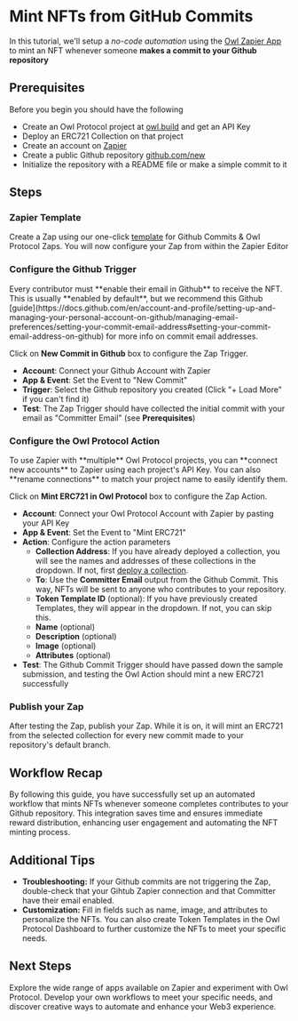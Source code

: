 
# Mint NFTs from GitHub Commits

In this tutorial, we'll setup a _no-code automation_ using the [Owl Zapier App](https://zapier.com/apps/owl-protocol-ca19902/integrations) to mint an NFT whenever someone **makes a commit to your Github repository**

## Prerequisites

Before you begin you should have the following
* Create an Owl Protocol project at [owl.build](https://owl.build) and get an API Key
* Deploy an ERC721 Collection on that project
* Create an account on [Zapier](https://zapier.com)
* Create a public Github repository [github.com/new](https://github.com/new)
* Initialize the repository with a README file or make a simple commit to it

## Steps
<Steps>

### Zapier Template

Create a Zap using our one-click [template](https://zapier.com/app/editor/template/1718295) for Github Commits & Owl Protocol Zaps. You will now configure your Zap from within the Zapier Editor
<Screenshot src={start} alt="start" />

### Configure the Github Trigger
<Callout type="warning">
Every contributor must **enable their email in Github** to receive the NFT. This is usually **enabled by default**, but we recommend this Github [guide](https://docs.github.com/en/account-and-profile/setting-up-and-managing-your-personal-account-on-github/managing-email-preferences/setting-your-commit-email-address#setting-your-commit-email-address-on-github) for more info on commit email addresses.
</Callout>

Click on **New Commit in Github** box to configure the Zap Trigger.
* **Account**: Connect your Github Account with Zapier
* **App & Event**: Set the Event to "New Commit"
* **Trigger**: Select the Github repository you created (Click "+ Load More" if you can't find it)
* **Test**: The Zap Trigger should have collected the initial commit with your email as "Committer Email" (see **Prerequisites**)

<Screenshot src={trigger} alt="trigger" />


### Configure the Owl Protocol Action
<Callout>
To use Zapier with **multiple** Owl Protocol projects, you can **connect new accounts** to Zapier using each project's API Key. You can also **rename connections** to match your project name to easily identify them.
</Callout>

Click on **Mint ERC721 in Owl Protocol** box to configure the Zap Action.

* **Account**: Connect your Owl Protocol Account with Zapier by pasting your API Key
* **App & Event**: Set the Event to "Mint ERC721"
* **Action**: Configure the action parameters
    * **Collection Address**: If you have already deployed a collection, you will see the names and addresses of these collections in the dropdown. If not, first [deploy a collection](/dashboard-docs/deploy-collection).
    * **To**: Use the **Committer Email** output from the Github Commit. This way, NFTs will be sent to anyone who contributes to your repository.
    * **Token Template ID** (optional): If you have previously created Templates, they will appear in the dropdown. If not, you can skip this.
    * **Name** (optional)
    * **Description** (optional)
    * **Image** (optional)
    * **Attributes** (optional)
* **Test**: The Github Commit Trigger should have passed down the sample submission, and testing the Owl Action should mint a new ERC721 successfully


<Screenshot src={action} alt="action" />

### Publish your Zap
After testing the Zap, publish your Zap. While it is on, it will mint an ERC721 from the selected collection for every new commit made to your repository's default branch.

<Screenshot src={success} alt="success" />


</Steps>

## Workflow Recap

By following this guide, you have successfully set up an automated workflow that mints NFTs whenever someone completes contributes to your Github repository. This integration saves time and ensures immediate reward distribution, enhancing user engagement and automating the NFT minting process.

## Additional Tips

-   **Troubleshooting:** If your Github commits are not triggering the Zap, double-check that your Gihtub Zapier connection and that Committer have their email enabled.
-   **Customization:** Fill in fields such as name, image, and attributes to personalize the NFTs. You can also create Token Templates in the Owl Protocol Dashboard to further customize the NFTs to meet your specific needs.

## Next Steps

Explore the wide range of apps available on Zapier and experiment with Owl Protocol. Develop your own workflows to meet your specific needs, and discover creative ways to automate and enhance your Web3 experience.
